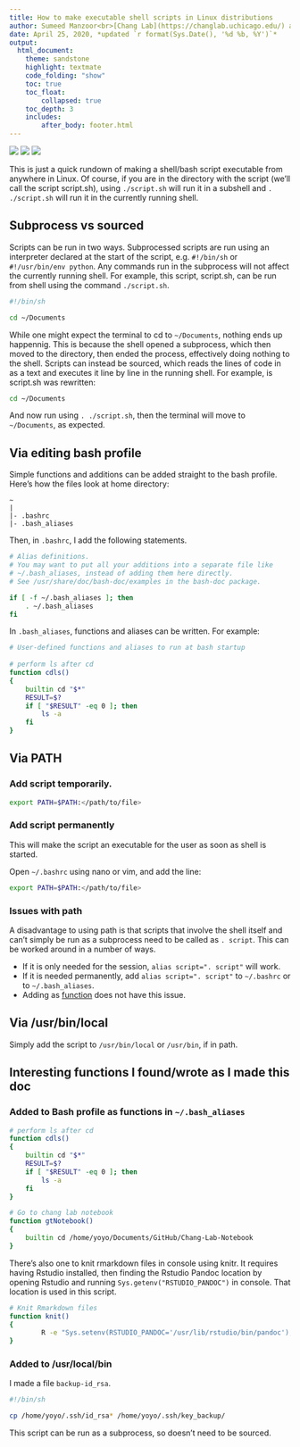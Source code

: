 ```yaml
---
title: How to make executable shell scripts in Linux distributions
author: Sumeed Manzoor<br>[Chang Lab](https://changlab.uchicago.edu/) at the University of Chicago
date: April 25, 2020, *updated `r format(Sys.Date(), '%d %b, %Y')`*
output: 
  html_document:
    theme: sandstone
    highlight: textmate
    code_folding: "show"
    toc: true
    toc_float:
        collapsed: true
    toc_depth: 3
    includes:
        after_body: footer.html
---
```


<a href="http://yoyomanzoor.github.io/Chang-Lab-Notebook/" class="fa fa-home"></a>

<a href="https://changlab.uchicago.edu/" alt="The Chang Lab at the University of Chicago"><img src="https://img.shields.io/badge/Chang%20Lab--blue?style=flat-square&logo=jekyll" /></a>
<a href="https://github.com/Yoyomanzoor/MouseTrapper" alt="Github Repo"><img src="https://img.shields.io/badge/github%20repo--blueviolet?style=flat-square&logo=github" /></a>
<a href="" alt="tag"><img src="https://img.shields.io/badge/tags-programming%20|%20tutorial%20|%20rmarkdown-lightgrey?style=flat-square" /></a>

This is just a quick rundown of making a shell/bash script executable from anywhere in Linux. Of course, if you are in the directory with the script (we'll call the script script.sh), using `./script.sh` will run it in a subshell and `. ./script.sh` will run it in the currently running shell.

## Subprocess vs sourced

Scripts can be run in two ways. Subprocessed scripts are run using an interpreter declared at the start of the script, e.g. `#!/bin/sh` or `#!/usr/bin/env python`. Any commands run in the subprocess will not affect the currently running shell. For example, this script, script.sh, can be run from shell using the command `./script.sh`.

```bash
#!/bin/sh

cd ~/Documents
```

While one might expect the terminal to cd to `~/Documents`, nothing ends up happennig. This is because the shell opened a subprocess, which then moved to the directory, then ended the process, effectively doing nothing to the shell. Scripts can instead be sourced, which reads the lines of code in as a text and executes it line by line in the running shell. For example, is script.sh was rewritten:

```bash
cd ~/Documents
```

And now run using `. ./script.sh`, then the terminal will move to `~/Documents`, as expected.

## Via editing bash profile

Simple functions and additions can be added straight to the bash profile. Here's how the files look at home directory:

```
~
|
|- .bashrc
|- .bash_aliases
```

Then, in `.bashrc`, I add the following statements.

```bash
# Alias definitions.
# You may want to put all your additions into a separate file like
# ~/.bash_aliases, instead of adding them here directly.
# See /usr/share/doc/bash-doc/examples in the bash-doc package.

if [ -f ~/.bash_aliases ]; then
    . ~/.bash_aliases
fi
```

In `.bash_aliases`, functions and aliases can be written. For example:

```bash
# User-defined functions and aliases to run at bash startup
  
# perform ls after cd
function cdls()
{
    builtin cd "$*"
    RESULT=$?
    if [ "$RESULT" -eq 0 ]; then
        ls -a
    fi
}
```

## Via PATH

### Add script temporarily.

```bash
export PATH=$PATH:</path/to/file>
```

### Add script permanently

This will make the script an executable for the user as soon as shell is started.

Open `~/.bashrc` using nano or vim, and add the line:

```bash
export PATH=$PATH:</path/to/file>
```

### Issues with path

A disadvantage to using path is that scripts that involve the shell itself and can't simply be run as a subprocess need to be called as `. script`. This can be worked around in a number of ways.

- If it is only needed for the session, `alias script=". script"` will work.
- If it is needed permanently, add `alias script=". script"` to `~/.bashrc` or to `~/.bash_aliases`.
- Adding as [function](#via-editing-bash-profile) does not have this issue.

## Via /usr/bin/local

Simply add the script to `/usr/bin/local` or `/usr/bin`, if in path.

## Interesting functions I found/wrote as I made this doc

### Added to Bash profile as functions in `~/.bash_aliases`

```bash
# perform ls after cd
function cdls()
{
    builtin cd "$*"
    RESULT=$?
    if [ "$RESULT" -eq 0 ]; then
        ls -a
    fi
}

# Go to chang lab notebook
function gtNotebook()
{
    builtin cd /home/yoyo/Documents/GitHub/Chang-Lab-Notebook
}
```

There's also one to knit rmarkdown files in console using knitr. It requires having Rstudio installed, then finding the Rstudio Pandoc location by opening Rstudio and running `Sys.getenv("RSTUDIO_PANDOC")` in console. That location is used in this script.

```bash
# Knit Rmarkdown files
function knit()
{
        R -e "Sys.setenv(RSTUDIO_PANDOC='/usr/lib/rstudio/bin/pandoc'); rmarkdown::render('$1')"
}
```

### Added to /usr/local/bin

I made a file `backup-id_rsa`.

```bash
#!/bin/sh

cp /home/yoyo/.ssh/id_rsa* /home/yoyo/.ssh/key_backup/
```

This script can be run as a subprocess, so doesn't need to be sourced.


